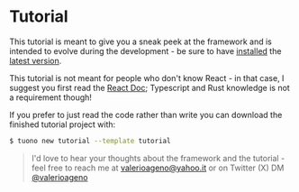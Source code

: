
<Head>
  <title>Tuono - Tutorial</title>
</Head>


<Breadcrumbs>
  <Element label="Tutorial" />
</Breadcrumbs>

# Tutorial

This tutorial is meant to give you a sneak peek at the framework and is intended to evolve during the
development - be sure to have [installed](/documentation/installation) the [latest version](https://crates.io/crates/tuono).

This tutorial is not meant for people who don't know React - in that case, I suggest you first read the
[React Doc](https://react.dev/); Typescript and Rust knowledge is not a requirement though!

If you prefer to just read the code rather than write you can download the finished tutorial project with:

```bash
$ tuono new tutorial --template tutorial
```

> I'd love to hear your thoughts about the framework and the tutorial - feel free to reach me at [valerioageno@yahoo.it](mailto:valerioageno@ahoo.it)
> or on Twitter (X) DM [@valerioageno](https://twitter.com/valerioageno)
